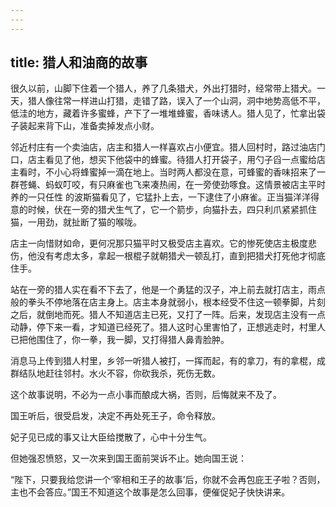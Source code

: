 ```yaml
---
---
---
```

title: 猎人和油商的故事
---



很久以前，山脚下住着一个猎人，养了几条猎犬，外出打猎时，经常带上猎犬。一天，猎人像往常一样进山打猎，走错了路，误入了一个山洞，洞中地势高低不平，低洼的地方，藏着许多蜜蜂，产下了一堆堆蜂蜜，香味诱人。猎人见了，忙拿出袋子装起来背下山，准备卖掉发点小财。

邻近村庄有一个卖油店，店主和猎人一样喜欢占小便宜。猎人回村时，路过油店门口，店主看见了他，想买下他袋中的蜂蜜。待猎人打开袋子，用勺子舀一点蜜给店主看时，不小心将蜂蜜掉一滴在地上。当时两人都没在意，可蜂蜜的香味招来了一群苍蝇、蚂蚁叮咬，有只麻雀也飞来凑热闹，在一旁使劲啄食。这情景被店主平时养的一只任性
的波斯猫看见了，它猛扑上去，一下逮住了小麻雀。正当猫洋洋得意的时候，伏在一旁的猎犬生气了，它一个箭步，向猫扑去，四只利爪紧紧抓住猫，一用劲，就扯断了猫的喉咙。

店主一向惜财如命，更何况那只猫平时又极受店主喜欢。它的惨死使店主极度悲伤，他没有考虑太多，拿起一根棍子就朝猎犬一顿乱打，直到把猎犬打死他才彻底住手。

站在一旁的猎人实在看不下去了，他是一个勇猛的汉子，冲上前去就打店主，雨点般的拳头不停地落在店主身上。店主本身就弱小，根本经受不住这一顿拳脚，片刻之后，就倒地而死。猎人不知道店主已死，又打了一阵。后来，发现店主没有一点动静，停下来一看，才知道已经死了。猎人这时心里害怕了，正想逃走时，村里人已把他围住了，你一拳，我一脚，又打得猎人鼻青脸肿。

消息马上传到猎人村里，乡邻一听猎人被打，一挥而起，有的拿刀，有的拿棍，成群结队地赶往邻村。水火不容，你砍我杀，死伤无数。

这个故事说明，不必为一点小事而酿成大祸，否则，后悔就来不及了。

国王听后，很受启发，决定不再处死王子，命令释放。

妃子见已成的事又让大臣给搅散了，心中十分生气。

但她强忍愤怒，又一次来到国王面前哭诉不止。她向国王说：

“陛下，只要我给您讲一个‘宰相和王子的故事’后，你就不会再包庇王子啦？否则，主也不会答应。”国王不知道这个故事是怎么回事，便催促妃子快快讲来。